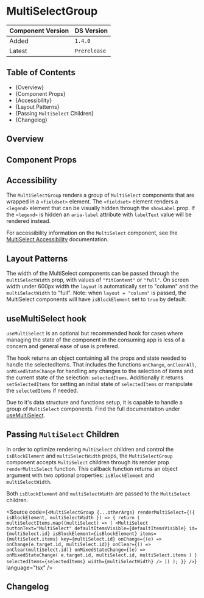 

<Meta of={MultiSelectGroupStories} />

# MultiSelectGroup

| Component Version | DS Version   |
| ----------------- | ------------ |
| Added             | `1.4.0`      |
| Latest            | `Prerelease` |

## Table of Contents

- {<Link href="#overview" target="_self">Overview</Link>}
- {<Link href="#component-props" target="_self">Component Props</Link>}
- {<Link href="#accessibility" target="_self">Accessibility</Link>}
- {<Link href="#layout-patterns" target="_self">Layout Patterns</Link>}
- {<Link href="#passing-multiselect-children" target="_self">Passing `MultiSelect` Children</Link>}
- {<Link href="#changelog" target="_self">Changelog</Link>}

## Overview

<Description of={MultiSelectGroupStories} />

## Component Props

<Canvas of={MultiSelectGroupStories.WithControls} />

<ArgTypes of={MultiSelectGroupStories.WithControls} />

## Accessibility

The `MultiSelectGroup` renders a group of `MultiSelect` components that are
wrapped in a `<fieldset>` element. The `<fieldset>` element renders a `<legend>`
element that can be visually hidden through the `showLabel` prop. If the
`<legend>` is hidden an `aria-label` attribute with `labelText` value will be
rendered instead.

For accessibility information on the `MultiSelect` component, see the
[MultiSelect Accessibility](../?path=/docs/components-form-elements-multiselect--docs#accessibility) documentation.

## Layout Patterns

The width of the MultiSelect components can be passed through the
`multiSelectWidth` prop, with values of `"fitContent"` or `"full"`.
On screen width under 600px width the `layout` is automatically set to "column"
and the `multiSelectWidth` to "full". Note: when `layout = "column"` is passed,
the MultiSelect components will have `isBlockElement` set to `true` by default.

<Canvas of={MultiSelectGroupStories.LayoutPatterns} />

## useMultiSelect hook

`useMultiSelect` is an optional but recommended hook for cases where managing
the state of the component in the consuming app is less of a concern and general
ease of use is prefered.

The hook returns an object containing all the props and state needed to handle
the selectedItems. That includes the functions `onChange`, `onClearAll`,
`onMixedStateChange` for handling any changes to the selection of items and the
current state of the selection: `selectedItems`. Additionally it returns
`setSelectedItems` for setting an initial state of `selectedItems` or manipulate
the `selectedItems` if needed.

Due to it's data structure and functions setup, it is capable to handle a group
of `MultiSelect` components. Find the full documentation under
[useMultiSelect](../?path=/docs/hooks-usemultiselect--docs).

## Passing `MultiSelect` Children

In order to optimize rendering `MultiSelect` children and control the
`isBlockElement` and `multiSelectWidth` props, the `MultiSelectGroup` component
accepts `MultiSelect` children through its render prop `renderMultiSelect`
function. This callback function returns an object argument with two optional
properties: `isBlockElement` and `multiSelectWidth`.

Both `isBlockElement` and `multiSelectWidth` are passed to the `MultiSelect`
children.

<Source
  code={`
<MultiSelectGroup
  {...otherArgs}
  renderMultiSelect={({ isBlockElement, multiSelectWidth }) => {
    return (
      multiSelectItems.map((multiSelect) => (
        <MultiSelect
          buttonText="MultiSelect"
          defaultItemsVisible={defaultItemsVisible}
          id={multiSelect.id}
          isBlockElement={isBlockElement}
          items={multiSelect.items}
          key={multiSelect.id}
          onChange={(e) => onChange(e.target.id, multiSelect.id)}
          onClear={() => onClear(multiSelect.id)}
          onMixedStateChange={(e) =>
            onMixedStateChange(
              e.target.id,
              multiSelect.id,
              multiSelect.items
            )
          }
          selectedItems={selectedItems}
          width={multiSelectWidth}
        />
      ))
    );
  }}
/>
`}
  language="tsx"
/>

## Changelog

<ComponentChangelogTable changelogData={changelogData} />
